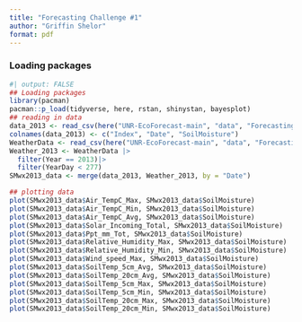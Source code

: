 ```yaml
---
title: "Forecasting Challenge #1"
author: "Griffin Shelor"
format: pdf
---
```



### Loading packages
```r
#| output: FALSE
## Loading packages
library(pacman)
pacman::p_load(tidyverse, here, rstan, shinystan, bayesplot)
## reading in data
data_2013 <- read_csv(here("UNR-EcoForecast-main", "data", "Forecasting1", "2013_data.csv"))
colnames(data_2013) <- c("Index", "Date", "SoilMoisture")
WeatherData <- read_csv(here("UNR-EcoForecast-main", "data", "Forecasting1", "WeatherData_tidy.csv"))
Weather_2013 <- WeatherData |>
  filter(Year == 2013)|>
  filter(YearDay < 277)
SMwx2013_data <- merge(data_2013, Weather_2013, by = "Date")
```


```r
## plotting data
plot(SMwx2013_data$Air_TempC_Max, SMwx2013_data$SoilMoisture)
plot(SMwx2013_data$Air_TempC_Min, SMwx2013_data$SoilMoisture)
plot(SMwx2013_data$Air_TempC_Avg, SMwx2013_data$SoilMoisture)
plot(SMwx2013_data$Solar_Incoming_Total, SMwx2013_data$SoilMoisture)
plot(SMwx2013_data$Ppt_mm_Tot, SMwx2013_data$SoilMoisture)
plot(SMwx2013_data$Relative_Humidity_Max, SMwx2013_data$SoilMoisture)
plot(SMwx2013_data$Relative_Humidity_Min, SMwx2013_data$SoilMoisture)
plot(SMwx2013_data$Wind_speed_Max, SMwx2013_data$SoilMoisture)
plot(SMwx2013_data$SoilTemp_5cm_Avg, SMwx2013_data$SoilMoisture)
plot(SMwx2013_data$SoilTemp_20cm_Avg, SMwx2013_data$SoilMoisture)
plot(SMwx2013_data$SoilTemp_5cm_Max, SMwx2013_data$SoilMoisture)
plot(SMwx2013_data$SoilTemp_5cm_Min, SMwx2013_data$SoilMoisture)
plot(SMwx2013_data$SoilTemp_20cm_Max, SMwx2013_data$SoilMoisture)
plot(SMwx2013_data$SoilTemp_20cm_Min, SMwx2013_data$SoilMoisture)
```

